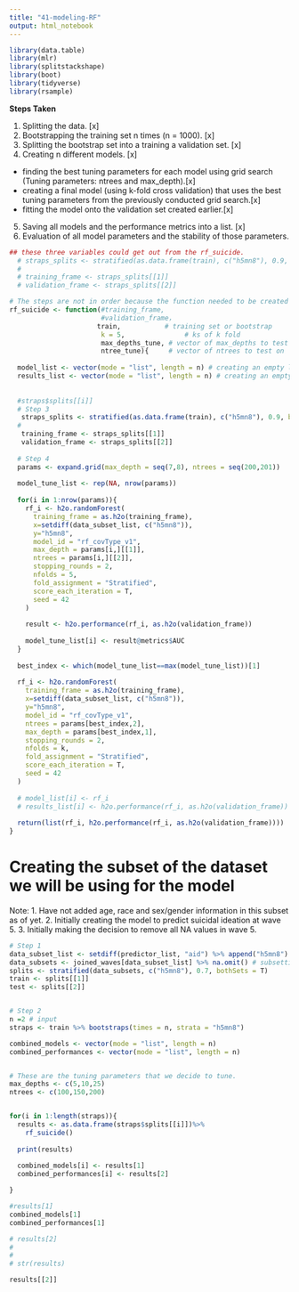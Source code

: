 ```yaml
---
title: "41-modeling-RF"
output: html_notebook
---
```


```r
library(data.table)
library(mlr)
library(splitstackshape)
library(boot)
library(tidyverse)
library(rsample)
```

**Steps Taken**

1. Splitting the data. [x]
2. Bootstrapping the training set n times (n = 1000). [x]
3. Splitting the bootstrap set into a training a validation set. [x]
4. Creating n different models. [x]
- finding the best tuning parameters for each model using grid search (Tuning parameters: ntrees and max_depth).[x]
- creating a final model (using k-fold cross validation) that uses the best tuning parameters from the previously conducted grid search.[x]
- fitting the model onto the validation set created earlier.[x]
5. Saving all models and the performance metrics into a list. [x]
6. Evaluation of all model parameters and the stability of those parameters.  


```r
## these three variables could get out from the rf_suicide.
  # straps_splits <- stratified(as.data.frame(train), c("h5mn8"), 0.9, bothSets = T) 
  # 
  # training_frame <- straps_splits[[1]]
  # validation_frame <- straps_splits[[2]]
```






```r
# The steps are not in order because the function needed to be created first.
rf_suicide <- function(#training_frame,         
                       #validation_frame，
                      train,           # training set or bootstrap
                       k = 5,               # ks of k fold
                       max_depths_tune, # vector of max_depths to test on
                       ntree_tune){     # vector of ntrees to test on
  
  model_list <- vector(mode = "list", length = n) # creating an empty list to save all the models
  results_list <- vector(mode = "list", length = n) # creating an empty list to save all the model validation results
  
  
  #straps$splits[[i]]
  # Step 3
   straps_splits <- stratified(as.data.frame(train), c("h5mn8"), 0.9, bothSets = T) 
  # 
   training_frame <- straps_splits[[1]]
   validation_frame <- straps_splits[[2]]
  
  # Step 4
  params <- expand.grid(max_depth = seq(7,8), ntrees = seq(200,201))
  
  model_tune_list <- rep(NA, nrow(params))
  
  for(i in 1:nrow(params)){
    rf_i <- h2o.randomForest(
      training_frame = as.h2o(training_frame),
      x=setdiff(data_subset_list, c("h5mn8")),
      y="h5mn8", 
      model_id = "rf_covType_v1",
      max_depth = params[i,][[1]],
      ntrees = params[i,][[2]], 
      stopping_rounds = 2,
      nfolds = 5,
      fold_assignment = "Stratified",
      score_each_iteration = T,
      seed = 42
    )
    
    result <- h2o.performance(rf_i, as.h2o(validation_frame))
    
    model_tune_list[i] <- result@metrics$AUC
  }
  
  best_index <- which(model_tune_list==max(model_tune_list))[1]
  
  rf_i <- h2o.randomForest(
    training_frame = as.h2o(training_frame),
    x=setdiff(data_subset_list, c("h5mn8")),
    y="h5mn8", 
    model_id = "rf_covType_v1",
    ntrees = params[best_index,2], 
    max_depth = params[best_index,1],
    stopping_rounds = 2,
    nfolds = k,
    fold_assignment = "Stratified",
    score_each_iteration = T,
    seed = 42
  )
  
  # model_list[i] <- rf_i
  # results_list[i] <- h2o.performance(rf_i, as.h2o(validation_frame))
  
  return(list(rf_i, h2o.performance(rf_i, as.h2o(validation_frame))))
}

```


# Creating the subset of the dataset we will be using for the model
Note:
1. Have not added age, race and sex/gender information in this subset as of yet. 
2. Initially creating the model to predict suicidal ideation at wave 5. 
3. Initially making the decision to remove all NA values in wave 5.

```r

# Step 1
data_subset_list <- setdiff(predictor_list, "aid") %>% append("h5mn8") # list of variables to use 
data_subsets <- joined_waves[data_subset_list] %>% na.omit() # subsetting the data based on the variables
splits <- stratified(data_subsets, c("h5mn8"), 0.7, bothSets = T) 
train <- splits[[1]]
test <- splits[[2]]


# Step 2
n =2 # input 
straps <- train %>% bootstraps(times = n, strata = "h5mn8")

combined_models <- vector(mode = "list", length = n)
combined_performances <- vector(mode = "list", length = n)


# These are the tuning parameters that we decide to tune.
max_depths <- c(5,10,25)
ntrees <- c(100,150,200)


for(i in 1:length(straps)){
  results <- as.data.frame(straps$splits[[i]])%>%
    rf_suicide()
  
  print(results)
  
  combined_models[i] <- results[1]
  combined_performances[i] <- results[2]

}

#results[1]
combined_models[1]
combined_performances[1]

# results[2]
# 
# 
# str(results)
```



```r
results[[2]]
```








